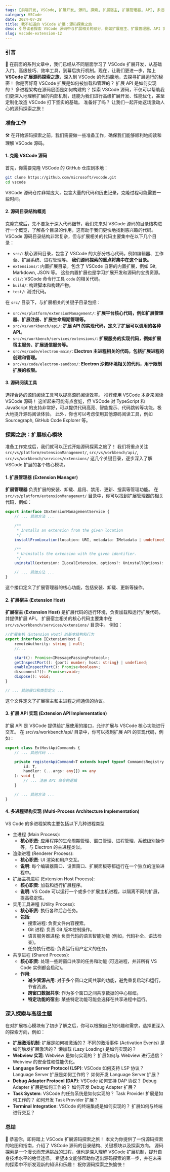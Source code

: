```yaml
---
tags: [前端开发, VSCode, 扩展开发, 源码, 探索, 扩展宿主, 扩展管理器, API, 多进程, 架构, 实现, C++, TypeScript]
category: VSCode
date: 2024-07-28
title: 我不知道的 VSCode 扩展：源码探索之旅
desc: 引导读者探索 VSCode 源码中与扩展相关的部分，例如扩展宿主、扩展管理器、API 实现,多进程架构实现等，帮助有一定经验的开发者深入理解 VSCode 扩展的内部实现，为高级扩展开发和定制化改造打下基础。
slug: vscode-extension-12
---
```


### 引言

🚀 在前面的系列文章中，我们已经从不同层面学习了 VSCode 扩展开发，从基础入门、高级技巧、效率工具，到幕后执行机制。现在，让我们更进一步，踏上 **VSCode 扩展源码探索之旅**，深入到 VSCode 的代码腹地，去探寻扩展运行的秘密！ 你是否好奇 VSCode 扩展是如何被加载和管理的？ 扩展 API 是如何实现的？ 多进程架构在源码层面是如何构建的？ 探索 VSCode 源码，不仅可以帮助我们更深入地理解扩展的内部机制，还能为我们进行高级扩展开发、性能优化，甚至定制化改造 VSCode 打下坚实的基础。 准备好了吗？ 让我们一起开始这场激动人心的源码探索之旅！

### 准备工作

🛠️ 在开始源码探索之前，我们需要做一些准备工作，确保我们能够顺利地阅读和理解 VSCode 源码。

#### 1. 克隆 VSCode 源码

首先，你需要克隆 VSCode 的 GitHub 仓库到本地：

```bash
git clone https://github.com/microsoft/vscode.git
cd vscode
```

VSCode 源码仓库非常庞大，包含大量的代码和历史记录，克隆过程可能需要一些时间。

#### 2. 源码目录结构概览

克隆完成后，先不要急于深入代码细节，我们先来对 VSCode 源码的目录结构进行一个概览，了解各个目录的作用，这有助于我们更快地找到感兴趣的代码。 VSCode 源码目录结构非常复杂，但与扩展相关的代码主要集中在以下几个目录：

-   `src/`: 核心源码目录，包含了 VSCode 的大部分核心代码，例如编辑器、工作台、扩展系统、进程管理等。 **我们源码探索的重点将集中在这个目录。**
-   `extensions/`: 内置扩展目录，包含了 VSCode 自带的内置扩展，例如 Git, Markdown, JSON 等。 这些内置扩展也是学习扩展开发和源码的宝贵资源。
-   `cli/`: VSCode 命令行工具 `code` 的相关代码。
-   `build/`: 构建脚本和构建产物。
-   `test/`: 测试代码。

在 `src/` 目录下，与扩展相关的关键子目录包括：

-   `src/vs/platform/extensionManagement/`: **扩展平台核心代码，例如扩展管理器、扩展注册、扩展生命周期管理等。**
-   `src/vs/workbench/api/`: **扩展 API 的实现代码，定义了扩展可以调用的各种 API。**
-   `src/vs/workbench/services/extensions/`: **扩展服务的实现代码，例如扩展宿主服务、扩展通信服务等。**
-   `src/vs/code/electron-main/`: **Electron 主进程相关的代码，包括扩展进程的创建和管理。**
-   `src/vs/code/electron-sandbox/`: **Electron 沙箱环境相关的代码，用于限制扩展的权限。**

#### 3. 源码阅读工具

选择合适的源码阅读工具可以提高源码阅读效率。 推荐使用 VSCode 本身来阅读 VSCode 源码！ 这听起来可能有点套娃，但 VSCode 对 TypeScript 和 JavaScript 的支持非常好，可以提供代码高亮、智能提示、代码跳转等功能，极大地提升源码阅读体验。 此外，你也可以考虑使用其他源码阅读工具，例如 Sourcegraph, GitHub Code Explorer 等。

### 探索之旅：扩展核心模块

准备工作完成后，我们就可以正式开始源码探索之旅了！ 我们将重点关注 `src/vs/platform/extensionManagement/`, `src/vs/workbench/api/`, `src/vs/workbench/services/extensions/` 这几个关键目录，逐步深入了解 VSCode 扩展的各个核心模块。

#### 1. 扩展管理器 (Extension Manager)

**扩展管理器** 负责扩展的安装、卸载、启用、禁用、更新、搜索等管理功能。 在 `src/vs/platform/extensionManagement/` 目录中，你可以找到扩展管理器的相关代码，例如：

```ts
export interface IExtensionManagementService {
    // ... 其他方法 ...

    /**
     * Installs an extension from the given location
     */
    installFromLocation(location: URI, metadata: IMetadata | undefined): Promise<ILocalExtension>;

    /**
     * Uninstalls the extension with the given identifier.
     */
    uninstall(extension: ILocalExtension, options?: UninstallOptions): Promise<void>;

    // ... 其他方法 ...
}
```

这个接口定义了扩展管理器的核心功能，包括安装、卸载、更新等操作。

#### 2. 扩展宿主 (Extension Host)

**扩展宿主 (Extension Host)** 是扩展代码的运行环境，负责加载和运行扩展代码，并提供扩展 API。 扩展宿主相关的核心代码主要集中在 `src/vs/workbench/services/extensions/` 目录中。 例如：

```ts
//扩展主机（Extension Host）的基本结构和行为
export interface IExtensionHost {
    remoteAuthority: string | null;
    //...

    start(): Promise<IMessagePassingProtocol>;
    getInspectPort(): {port: number; host: string} | undefined;
    enableInspectPort(): Promise<boolean>;
    disconnect?(): Promise<void>;
    dispose(): void;
}

// ... 其他接口和类型定义 ...
```

这个文件定义了扩展宿主和主进程之间通信的协议。

#### 3. 扩展 API 实现 (Extension API Implementation)

扩展 API 是 VSCode 提供给扩展使用的接口，允许扩展与 VSCode 核心功能进行交互。 在 src/vs/workbench/api/ 目录中，你可以找到扩展 API 的实现代码，例如：

```ts
export class ExtHostApiCommands {
    // ... 其他代码 ...

    private registerApiCommand<T extends keyof typeof CommandsRegistry.CommandsRegistry>(
        id: T,
        handler: (...args: any[]) => any
    ): void {
        // ... 注册 API 命令的逻辑
    }

    // ... 其他方法 ...
}
```

#### 4. 多进程架构实现 (Multi-Process Architecture Implementation)

VS Code 的多进程架构主要包括以下几种进程类型

-   主进程 (Main Process):
    -   **核心职责**: 应用程序的生命周期管理、窗口管理、进程管理、系统级别操作等，与 Electron 的主进程类似。
-   渲染进程 (Renderer Process):
    -   **核心职责**:  UI 渲染和用户交互。
    -   **说明**: 每个编辑器窗口、设置窗口、扩展面板等都运行在一个独立的渲染进程中。
-   扩展主机进程 (Extension Host Process):
    -   **核心职责**: 加载和运行扩展程序。
    -   **说明**: VS Code 可以运行一个或多个扩展主机进程，以隔离不同的扩展，提高稳定性。
-   实用工具进程 (Utility Process):
    -   **核心职责**: 执行各种后台任务。
    -   **包括**:
        -   搜索进程: 负责文件内容搜索。
        -   Git 进程: 负责 Git 版本控制操作。
        -   语言服务器进程: 负责代码的语言智能功能 (例如，代码补全、语法检查)。
        -   任务执行进程: 负责运行用户定义的任务。
-   共享进程 (Shared Process):
    -   **核心职责**: 处理一些跨窗口共享的任务和功能 (可选进程，并非所有 VS Code 实例都会启动)。
    -   **作用**:
        -   **减少资源占用**:  对于多个窗口之间共享的功能，避免重复启动和运行，节省资源。
        -   **跨窗口数据共享**: 作为多个窗口之间共享数据的中心枢纽。
        -   **特定功能的宿主**:  某些特定功能可能会选择在共享进程中运行。

### 深入探索与高级主题

在对扩展核心模块有了初步了解之后，你可以根据自己的兴趣和需求，选择更深入的探索方向，例如：

-   **扩展激活机制**: 扩展是如何被激活的？ 不同的激活事件 (Activation Events) 是如何触发扩展激活的？ 懒加载 (Lazy Loading) 是如何实现的？
-   **Webview 实现**: Webview 是如何实现的？ 扩展如何与 Webview 进行通信？ Webview 的安全性和性能优化。
-   **Language Server Protocol (LSP)**: VSCode 如何支持 LSP 协议？ Language Server 扩展是如何工作的？ 如何开发 Language Server 扩展？
-   **Debug Adapter Protocol (DAP)**: VSCode 如何支持 DAP 协议？ Debug Adapter 扩展是如何工作的？ 如何开发 Debug Adapter 扩展？
-   **Task System**: VSCode 的任务系统是如何实现的？ Task Provider 扩展是如何工作的？ 如何开发 Task Provider 扩展？
-   **Terminal Integration**: VSCode 的终端集成是如何实现的？ 扩展如何与终端进行交互？

### 总结

🎉 恭喜你，即将踏上 VSCode 扩展源码探索之旅！ 本文为你提供了一份源码探索的地图和指南，介绍了 VSCode 源码的目录结构、关键模块以及探索方向。 源码探索是一个漫长而充满挑战的过程，但也是深入理解 VSCode 扩展机制，提升自身技术水平的绝佳途径。 希望本文能够帮助你迈出源码探索的第一步，并在未来的探索中不断发现新的知识和乐趣！ 祝你源码探索之旅愉快！
